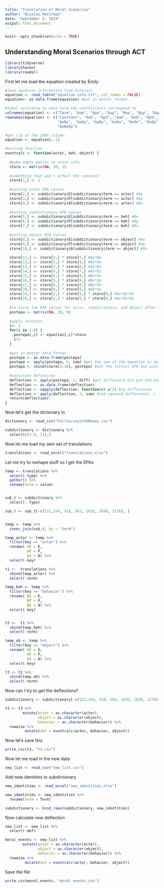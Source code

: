 ---
title: "Translation of Moral Scenarios"
author: "Nicolas Restrepo"
date: "September 5, 2019"
output: html_document
---

```{r setup, include=FALSE}
knitr::opts_chunk$set(echo = TRUE)
```

## Understanding Moral Scenarios through ACT 

```{r}

library(tidyverse)
library(haven)
library(readxl)
```

First let me load the equation created by Emily 

```{r}

#load equation information from Interact
equation <- read_table("equation info.txt", col_names = FALSE)
equation<- as.data.frame(equation) #put in better format

#label according to what term the coefficients correspond to
colnames(equation) <- c("Term", "Aep", "App", "Aap", "Bep", "Bpp", "Bap", "Oep", "Opp", "Oap")
rownames(equation) <- c("Constant", "Aeb", "Apb", "Aab", "Beb", "Bpb", "Bab", "Oeb", "Opb", "Oab",
                        "AeBe", "AeOp", "ApBp", "AaBa", "BeOe", "BeOp", "BpOe", "BpOp", "AeBeOe",
                        "AeBeOp")

#get rid of the Z000 column
equation <- equation[,-1]

#writing function
eventcalc <- function(actor, beh, object) {
  
  #make empty matrix to store info
  store <- matrix(NA, 20, 1)
  
  #something that won't affect the constant
  store[1,] <- 1
  
  #setting actor EPA values
  store[2,] <- subdictionary$E[subdictionary$term == actor] #Ae
  store[3,] <- subdictionary$P[subdictionary$term == actor] #Ap
  store[4,] <- subdictionary$A[subdictionary$term == actor] #Aa
  
  #setting subdictionary EPA values
  store[5,] <- subdictionary$E[subdictionary$term == beh] #Be
  store[6,] <- subdictionary$P[subdictionary$term == beh] #Bp
  store[7,] <- subdictionary$A[subdictionary$term == beh] #Ba
  
  #setting object EPA values
  store[8,] <- subdictionary$E[subdictionary$term == object] #Oe
  store[9,] <- subdictionary$P[subdictionary$term == object] #Op
  store[10,] <- subdictionary$A[subdictionary$term == object] #Oa
  
  store[11,] <- store[2,] * store[5,] #Ae*Be
  store[12,] <- store[2,] * store[9,] #Ae*Op
  store[13,] <- store[3,] * store[6,] #Ap*Bp
  store[14,] <- store[4,] * store[7,] #Aa*Ba
  store[15,] <- store[5,] * store[8,] #Be*Oe
  store[16,] <- store[5,] * store[9,] #Be*Op
  store[17,] <- store[6,] * store[8,] #Bp*Oe
  store[18,] <- store[6,] * store[9,] #Bp*Op
  store[19,] <- store[2,] * store[5,] * store[8,] #Ae*Be*Oe
  store[20,] <- store[2,] * store[5,] * store[9,] #Ae*Be*Op
  
  #to store the EPA values for actor, subdictionary, and object after situation
  postepa <- matrix(NA, 20, 9)
  
  #apply function 
  i<- 1
  for(i in 1:9) {
    postepa[,i] <- equation[,i]*store
    i+1
  }
  
  #put in better data format
  postepa <- as.data.frame(postepa)
  postepa <- apply(postepa, 2, sum) #get the sum of the equation to get the actual EPA values
  postepa <- cbind(store[2:10], postepa) #put the initial EPA and post EPA in df together
  
  #calculate deflection
  deflection <- apply(postepa, 1, diff) #get difference b/w pre and post EPA
  deflection <- as.data.frame(deflection)
  deflection <- sapply(deflection, function(x) x^2) #sq differences
  deflection <- apply(deflection, 2, sum) #sum squared differences :) 
  return(deflection)
}

```

Now let's get the dictionary in 

```{r}

dictionary <- read_csv("FullSurveyorUSMeans.csv")

subdictionary <- dictionary %>% 
  select(c(1:4, 11),)
```

Now let me load my own set of translations 

```{r}

translations <- read_excel("translations.xlsx")
```

Let me try to reshape stuff so I get the EPAs

```{r}


temp <- translations %>% 
  select(-type) %>% 
  gather() %>% 
  rename(term = value)


sub_t <- subdictionary %>% 
  select(- Type) 

sub_t <- sub_t[-c(121,164, 518, 563, 1026, 2030, 2176), ]


temp <- temp %>% 
  inner_join(sub_t, by = "term")

temp_actor <- temp %>% 
  filter(key == "actor") %>% 
  rename( AE = E, 
          AP = P, 
          AA = A) %>% 
  select(-key)

t1 <-  translations %>% 
  cbind(temp_actor) %>% 
  select(-term)

temp_beh <- temp %>% 
  filter(key == "behavior") %>% 
  rename( BE = E, 
          BP = P, 
          BA = A) %>% 
  select(-key)


t2 <-  t1 %>% 
  cbind(temp_beh) %>% 
  select(-term)

temp_ob <- temp %>% 
  filter(key == "object") %>% 
  rename( OE = E, 
          OP = P, 
          OA = A) %>% 
  select(-key)

t3 <- t2 %>% 
  cbind(temp_ob) %>% 
  select(-term)
```

Now can I try to get the deflections? 

```{r}

subdictionary <- subdictionary[-c(121,164, 518, 563, 1026, 2030, 2176), ]

```


```{r}

t3 <- t3 %>% 
        mutate(actor = as.character(actor),
               object = as.character(object), 
               behavior = as.character(behavior)) %>% 
  rowwise %>% 
         mutate(def = eventcalc(actor, behavior, object))

```


Now let's save this

```{r}

write_csv(t3, "t3.csv")

```


Now let me load in the new data 

```{r}

new_list <- read_csv("new_list.csv")
```

Add new identities to subdictionary

```{r}

new_identities <- read_excel("new_identities.xlsx") 

new_identities <- new_identities %>% 
  rename(term = Term)

subdictionary <- bind_rows(subdictionary, new_identities)
```

Now calculate new deflection 

```{r}

new_list <- new_list %>% 
  select(-def)

moral_events <- new_list %>% 
        mutate(actor = as.character(actor),
               object = as.character(object), 
               behavior = as.character(behavior)) %>% 
  rowwise %>% 
         mutate(def = eventcalc(actor, behavior, object))
```

Save the file 

```{r}

write.csv(moral_events, "moral_events.csv")
```


